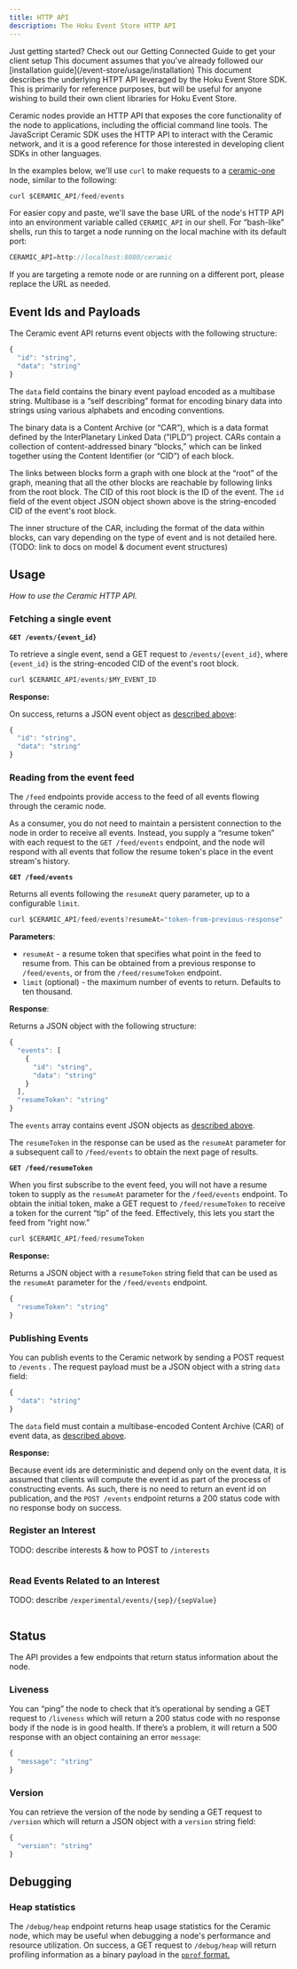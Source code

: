 ```yaml
---
title: HTTP API
description: The Hoku Event Store HTTP API
---
```



<Callout>
  Just getting started? Check out our Getting Connected Guide to get your client setup This document
  assumes that you've already followed our [installation guide](/event-store/usage/installation)
</Callout>

<Callout type="info">
  This document describes the underlying HTPT API leveraged by the Hoku Event Store SDK. This is
  primarily for reference purposes, but will be useful for anyone wishing to build their own client
  libraries for Hoku Event Store.
</Callout>

Ceramic nodes provide an HTTP API that exposes the core functionality of the node to applications,
including the official command line tools. The JavaScript Ceramic SDK uses the HTTP API to interact
with the Ceramic network, and it is a good reference for those interested in developing client SDKs
in other languages.

In the examples below, we'll use `curl` to make requests to a
[ceramic-one](https://github.com/ceramicnetwork/rust-ceramic) node, similar to the following:

```jsx
curl $CERAMIC_API/feed/events
```

For easier copy and paste, we'll save the base URL of the node's HTTP API into an environment
variable called `CERAMIC_API` in our shell. For “bash-like” shells, run this to target a node
running on the local machine with its default port:

```jsx
CERAMIC_API=http://localhost:8080/ceramic
```

If you are targeting a remote node or are running on a different port, please replace the URL as
needed.

## Event Ids and Payloads

The Ceramic event API returns event objects with the following structure:

```jsx
{
  "id": "string",
  "data": "string"
}
```

The `data` field contains the binary event payload encoded as a multibase string. Multibase is a
“self describing” format for encoding binary data into strings using various alphabets and encoding
conventions.

The binary data is a Content Archive (or “CAR”), which is a data format defined by the
InterPlanetary Linked Data (”IPLD”) project. CARs contain a collection of content-addressed binary
“blocks,” which can be linked together using the Content Identifier (or “CID”) of each block.

The links between blocks form a graph with one block at the “root” of the graph, meaning that all
the other blocks are reachable by following links from the root block. The CID of this root block is
the ID of the event. The `id` field of the event object JSON object shown above is the
string-encoded CID of the event's root block.

The inner structure of the CAR, including the format of the data within blocks, can vary depending
on the type of event and is not detailed here. (TODO: link to docs on model & document event
structures)

## Usage

_How to use the Ceramic HTTP API._

### Fetching a single event

**`GET /events/{event_id}`**

To retrieve a single event, send a GET request to `/events/{event_id}`, where `{event_id}` is the
string-encoded CID of the event's root block.

```jsx
curl $CERAMIC_API/events/$MY_EVENT_ID
```

**Response:**

On success, returns a JSON event object as
[described above](https://www.notion.so/Hoku-Docs-3cc94cbd965843288f7d8190010d6249?pvs=21):

```jsx
{
  "id": "string",
  "data": "string"
}
```

### Reading from the event feed

The `/feed` endpoints provide access to the feed of all events flowing through the ceramic node.

As a consumer, you do not need to maintain a persistent connection to the node in order to receive
all events. Instead, you supply a “resume token” with each request to the `GET /feed/events`
endpoint, and the node will respond with all events that follow the resume token's place in the
event stream's history.

**`GET /feed/events`**

Returns all events following the `resumeAt` query parameter, up to a configurable `limit`.

```jsx
curl $CERAMIC_API/feed/events?resumeAt="token-from-previous-response"
```

**Parameters**:

- `resumeAt` - a resume token that specifies what point in the feed to resume from. This can be
  obtained from a previous response to `/feed/events`, or from the `/feed/resumeToken` endpoint.
- `limit` (optional) - the maximum number of events to return. Defaults to ten thousand.

**Response**:

Returns a JSON object with the following structure:

```jsx
{
  "events": [
    {
      "id": "string",
      "data": "string"
    }
  ],
  "resumeToken": "string"
}
```

The `events` array contains event JSON objects as [described above](#event-ids-and-payloads).

The `resumeToken` in the response can be used as the `resumeAt` parameter for a subsequent call to
`/feed/events` to obtain the next page of results.

**`GET /feed/resumeToken`**

When you first subscribe to the event feed, you will not have a resume token to supply as the
`resumeAt` parameter for the `/feed/events` endpoint. To obtain the initial token, make a GET
request to `/feed/resumeToken` to receive a token for the current “tip” of the feed. Effectively,
this lets you start the feed from “right now.”

```jsx
curl $CERAMIC_API/feed/resumeToken
```

**Response:**

Returns a JSON object with a `resumeToken` string field that can be used as the `resumeAt` parameter
for the `/feed/events` endpoint.

```jsx
{
  "resumeToken": "string"
}
```

### Publishing Events

You can publish events to the Ceramic network by sending a POST request to `/events` . The request
payload must be a JSON object with a string `data` field:

```jsx
{
  "data": "string"
}
```

The `data` field must contain a multibase-encoded Content Archive (CAR) of event data, as
[described above](#event-ids-and-payloads).

**Response:**

Because event ids are deterministic and depend only on the event data, it is assumed that clients
will compute the event id as part of the process of constructing events. As such, there is no need
to return an event id on publication, and the `POST /events` endpoint returns a 200 status code with
no response body on success.

### Register an Interest

TODO: describe interests & how to POST to `/interests`

```jsx

```

### Read Events Related to an Interest

TODO: describe `/experimental/events/{sep}/{sepValue}`

```jsx

```

## Status

The API provides a few endpoints that return status information about the node.

### Liveness

You can “ping” the node to check that it’s operational by sending a GET request to `/liveness` which
will return a 200 status code with no response body if the node is in good health. If there’s a
problem, it will return a 500 response with an object containing an error `message`:

```jsx
{
  "message": "string"
}
```

### Version

You can retrieve the version of the node by sending a GET request to `/version` which will return a
JSON object with a `version` string field:

```jsx
{
  "version": "string"
}
```

## Debugging

### Heap statistics

The `/debug/heap` endpoint returns heap usage statistics for the Ceramic node, which may be useful
when debugging a node's performance and resource utilization. On success, a GET request to
`/debug/heap` will return profiling information as a binary payload in the
[`pprof` format.](https://github.com/google/pprof/tree/main/proto)

